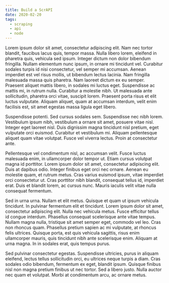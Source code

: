 ```yaml
---
title: Build a ScrAPI
date: 2020-02-20
tags:
  - scraping
  - api
  - node
---
```


Lorem ipsum dolor sit amet, consectetur adipiscing elit. Nam nec tortor blandit, faucibus lacus quis, tempor massa. Nulla libero lorem, eleifend in pharetra quis, vehicula sed ipsum. Integer dictum non dolor bibendum fringilla. Nullam elementum nunc ipsum, in ornare mi tincidunt vel. Curabitur sodales turpis id nisi consectetur, vel semper mi accumsan. Aenean imperdiet est vel risus mollis, ut bibendum lectus lacinia. Nam fringilla malesuada massa quis pharetra. Nam laoreet dictum ex eu semper. Praesent aliquet mattis libero, in sodales mi luctus eget. Suspendisse ac mattis mi, in rutrum nulla. Curabitur a molestie nibh. Ut malesuada ante sollicitudin, pharetra orci vitae, suscipit lorem. Praesent porta risus et elit luctus vulputate. Aliquam aliquet, quam at accumsan interdum, velit enim facilisis est, sit amet egestas massa ligula eget libero.

Suspendisse potenti. Sed cursus sodales sem. Suspendisse nec nibh lorem. Vestibulum ipsum nibh, vestibulum a ornare sit amet, posuere vitae nisl. Integer eget laoreet nisl. Duis dignissim magna tincidunt nisl pretium, eget vulputate orci euismod. Curabitur et vestibulum mi. Aliquam pellentesque aliquet quam vitae volutpat. Fusce vel viverra lectus. Proin at consectetur ante.

Pellentesque vel condimentum nisl, ac accumsan velit. Fusce luctus malesuada enim, in ullamcorper dolor tempor ut. Etiam cursus volutpat magna id porttitor. Lorem ipsum dolor sit amet, consectetur adipiscing elit. Duis at dapibus odio. Integer finibus eget orci nec ornare. Aenean eu molestie quam, et rutrum metus. Cras varius euismod ipsum, vitae imperdiet orci consectetur ut. Cras porttitor nibh blandit, consequat tellus id, imperdiet erat. Duis et blandit lorem, ac cursus nunc. Mauris iaculis velit vitae nulla consequat fermentum.

Sed in urna urna. Nullam et elit metus. Quisque et quam ut ipsum vehicula tincidunt. In pulvinar fermentum elit et tincidunt. Lorem ipsum dolor sit amet, consectetur adipiscing elit. Nulla nec vehicula metus. Fusce efficitur tellus id congue interdum. Phasellus consequat scelerisque ante vitae tempus. Nullam magna nulla, tristique sit amet semper eget, commodo vel leo. Cras non rhoncus quam. Phasellus pretium sapien ac mi vulputate, at rhoncus felis ultrices. Quisque porta, est quis vehicula sagittis, risus enim ullamcorper mauris, quis tincidunt nibh ante scelerisque enim. Aliquam at urna magna. In in sodales erat, quis tempus purus.

Sed pulvinar consectetur egestas. Suspendisse ultricies, purus in aliquam eleifend, lectus tellus sollicitudin orci, eu ultrices neque turpis a diam. Cras sodales odio bibendum, fermentum ex eget, blandit ipsum. Quisque finibus nisl non magna pretium finibus ut nec tortor. Sed a libero justo. Nulla auctor nec quam et volutpat. Morbi at condimentum arcu, ac ornare metus.
